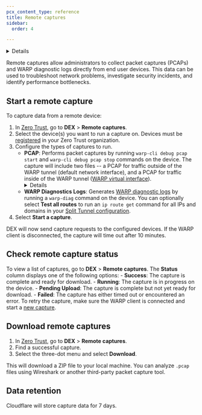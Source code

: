 ```yaml
---
pcx_content_type: reference
title: Remote captures
sidebar:
  order: 4

---
```




<Details header="Feature availability">

| [WARP modes](/cloudflare-one/connections/connect-devices/warp/configure-warp/warp-modes/) | [Zero Trust plans](https://www.cloudflare.com/teams-pricing/) |
| ----------------------------------------------------------------------------------------- | ------------------------------------------------------------- |
| All modes                                                                                 | All plans                                                     |

| System   | Availability | Minimum WARP version |
| -------- | ------------ | -------------------- |
| Windows  | ✅            | 2024.6.415.0         |
| macOS    | ✅            |                      |
| Linux    | ✅            |                      |
| iOS      | ❌            |                      |
| Android  | ❌            |                      |
| ChromeOS | ❌            |                      |

</Details>

Remote captures allow administrators to collect packet captures (PCAPs) and WARP diagnostic logs directly from end user devices. This data can be used to troubleshoot network problems, investigate security incidents, and identify performance bottlenecks.

## Start a remote capture

To capture data from a remote device:

1. In [Zero Trust](https://one.dash.cloudflare.com/), go to **DEX** > **Remote captures**.
2. Select the device(s) you want to run a capture on. Devices must be [registered](/cloudflare-one/connections/connect-devices/warp/deployment/) in your Zero Trust organization.
3. Configure the types of captures to run.
	- **PCAP**: Performs packet captures by running `warp-cli debug pcap start` and `warp-cli debug pcap stop` commands on the device. The capture will include two files -- a PCAP for traffic outside of the WARP tunnel (default network interface), and a PCAP for traffic inside of the WARP tunnel ([WARP virtual interface](/cloudflare-one/connections/connect-devices/warp/configure-warp/route-traffic/warp-architecture/#ip-traffic)).
		<Details header="PCAP limits">
		Packet captures are subject to the following limits:
			- **Maximum time limit**: 1,800 seconds
			- **Maximum file size**: 100 MB
			- **Maximum packet size**: 160 bytes
		</Details>
	- **WARP Diagnostics Logs**: Generates [WARP diagnostic logs](/cloudflare-one/connections/connect-devices/warp/troubleshooting/warp-logs/#warp-diag-logs) by running a `warp-diag` command on the device. You can optionally select **Test all routes** to run an `ip route get` command for all IPs and domains in your [Split Tunnel configuration](/cloudflare-one/connections/connect-devices/warp/configure-warp/route-traffic/split-tunnels/).
4. Select **Start a capture**.

DEX will now send capture requests to the configured devices. If the WARP client is disconnected, the capture will time out after 10 minutes.

## Check remote capture status

To view a list of captures, go to **DEX** > **Remote captures**. The **Status** column displays one of the following options:
	- **Success**: The capture is complete and ready for download.
	- **Running**: The capture is in progress on the device.
	- **Pending Upload**: The capture is complete but not yet ready for download.
	- **Failed**: The capture has either timed out or encountered an error. To retry the capture, make sure the WARP client is connected and start a [new capture](/cloudflare-one/insights/dex/remote-captures/#start-a-remote-capture).

## Download remote captures

1. In [Zero Trust](https://one.dash.cloudflare.com/), go to **DEX** > **Remote captures**.
2. Find a successful capture.
3. Select the three-dot menu and select **Download**.

This will download a ZIP file to your local machine. You can analyze `.pcap` files using Wireshark or another third-party packet capture tool.

## Data retention

Cloudflare will store capture data for 7 days.